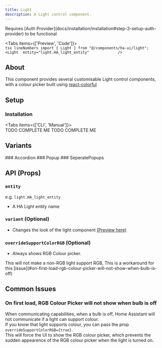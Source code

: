 ```yaml
---
title: Light
description: A Light control component.
---
```


<Callout type="warn">
  Requires [Auth Provider](docs/installation/installation#step-3-setup-auth-provider) to be functional
</Callout>

<Tabs items={['Preview', 'Code']}>
  <Tab value="Preview">    
    <LightPreview />
  </Tab>
  <Tab value="Code">
    ```tsx lineNumbers
        import { Light } from "@/components/ha-ui/light";
        <Light 
            entity="light.HA_light_entity"            
        />
    ```
  </Tab>
</Tabs>

## About
This component provides several customisable Light control components, with a colour picker built using [react-colorful](https://omgovich.github.io/react-colorful/)

## Setup
### Installation
<Tabs items={['CLI', 'Manual']}>
  <Tab value="CLI">    
    TODO COMPLETE ME
  </Tab>
  <Tab value="Manual">
    TODO COMPLETE ME
  </Tab>
</Tabs>

## Variants

<div className="flex space-x-4">
    <Card className="w-95">
        ### Accordion
        <LightPreview variant="Accordion"/>
    </Card>
    <Card className="w-50">
        ### Popup
        <LightPreview variant="Popup"/>
    </Card>
    <Card className="w-50">
        ### SeperatePopups
        <LightPreview variant="SeperatePopups"/>
    </Card>
</div>

## API (Props)
### `entity`
e.g. `light.HA_light_entity`
- A HA Light entity name 

### `variant` (Optional)
- Changes the look of the light component [(Preview here)](#variants)

### `overrideSupportColorRGB` (Optional)
- Always shows RGB Colour picker.
<Callout type="error">
    This will not make a non-RGB light support RGB, This is a workaround for this [issue](#on-first-load-rgb-colour-picker-will-not-show-when-bulb-is-off)
</Callout>

## Common Issues
### On first load, RGB Colour Picker will not show when bulb is off
When communicating capabilities, when a bulb is off, Home Assistant will not communicate if a light can support colour.\
If you know that light supports colour, you can pass the prop `overrideSupportColorRGB={true}`.\
This will force the UI to show the RGB colour picker, which prevents the sudden appearence of the RGB colour picker when the light is turned on.



  